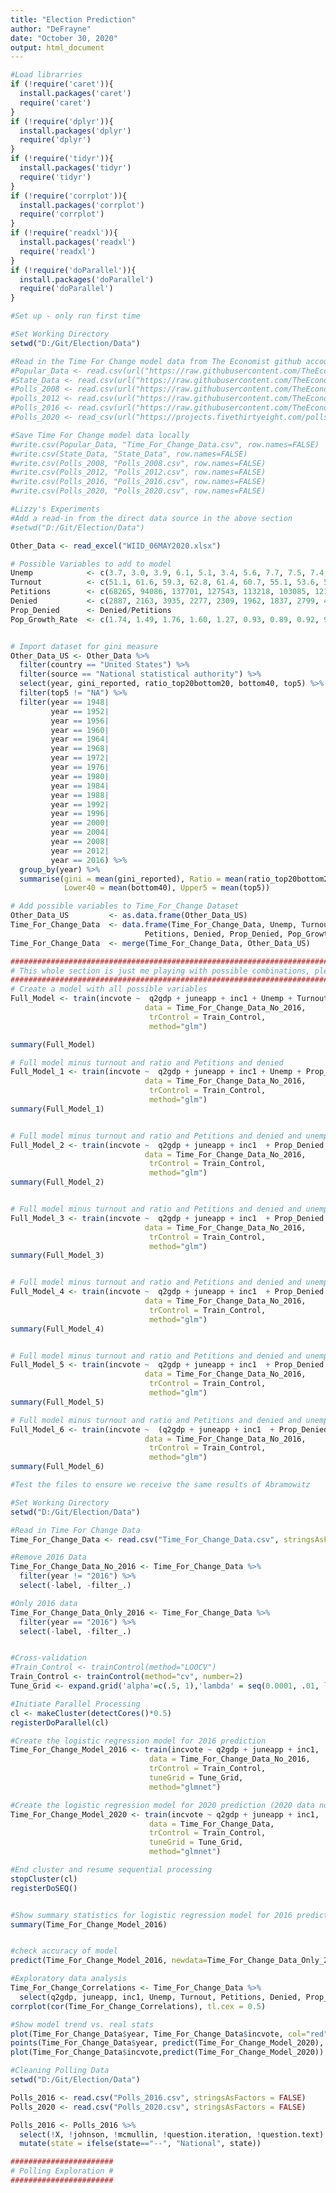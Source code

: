 ```yaml
---
title: "Election Prediction"
author: "DeFrayne"
date: "October 30, 2020"
output: html_document
---
```


```r
#Load librarries
if (!require('caret')){
  install.packages('caret')
  require('caret')
}
if (!require('dplyr')){
  install.packages('dplyr')
  require('dplyr')
}
if (!require('tidyr')){
  install.packages('tidyr')
  require('tidyr')
}
if (!require('corrplot')){
  install.packages('corrplot')
  require('corrplot')
}
if (!require('readxl')){
  install.packages('readxl')
  require('readxl')
}
if (!require('doParallel')){
  install.packages('doParallel')
  require('doParallel')
}


```

```r
#Set up - only run first time

#Set Working Directory
setwd("D:/Git/Election/Data")

#Read in the Time For Change model data from The Economist github account
#Popular_Data <- read.csv(url("https://raw.githubusercontent.com/TheEconomist/us-potus-model/master/data/abramowitz_data.csv"))
#State_Data <- read.csv(url("https://raw.githubusercontent.com/TheEconomist/us-potus-model/master/data/potus_results_76_16.csv"))
#Polls_2008 <- read.csv(url("https://raw.githubusercontent.com/TheEconomist/us-potus-model/master/data/all_polls_2008.csv"))
#polls_2012 <- read.csv(url("https://raw.githubusercontent.com/TheEconomist/us-potus-model/master/data/all_polls_2012.csv"))
#Polls_2016 <- read.csv(url("https://raw.githubusercontent.com/TheEconomist/us-potus-model/e7a027bfbb5b3f177e159db3ab0a82d2d6ad379e/data/all_polls.csv"))
#Polls_2020 <- read_csv(url("https://projects.fivethirtyeight.com/polls-page/president_polls.csv"))

#Save Time For Change model data locally
#write.csv(Popular_Data, "Time_For_Change_Data.csv", row.names=FALSE)
#write.csv(State_Data, "State_Data", row.names=FALSE)
#write.csv(Polls_2008, "Polls_2008.csv", row.names=FALSE)
#write.csv(Polls_2012, "Polls_2012.csv", row.names=FALSE)
#write.csv(Polls_2016, "Polls_2016.csv", row.names=FALSE)
#write.csv(Polls_2020, "Polls_2020.csv", row.names=FALSE)
```

```r
#Lizzy's Experiments
#Add a read-in from the direct data source in the above section
#setwd("D:/Git/Election/Data")

Other_Data <- read_excel("WIID_06MAY2020.xlsx")

# Possible Variables to add to model
Unemp            <- c(3.7, 3.0, 3.9, 6.1, 5.1, 3.4, 5.6, 7.7, 7.5, 7.4, 5.4, 7.3, 5.2, 3.9, 5.5, 6.5, 7.8, 4.9)
Turnout          <- c(51.1, 61.6, 59.3, 62.8, 61.4, 60.7, 55.1, 53.6, 52.8, 53.3, 50.3, 55.2, 49.0, 50.5, 55.7, 57.1,                        53.8, 54.8)
Petitions        <- c(68265, 94086, 137701, 127543, 113218, 103085, 121883, 199152, 192230, 286440, 237752, 342238,                          1277403, 460916, 662796, 525786, 899162, 972151)
Denied           <- c(2887, 2163, 3935, 2277, 2309, 1962, 1837, 2799, 4370, 3373, 4304, 19293, 229842, 399670, 103339,                       121283, 65874, 86033)
Prop_Denied      <- Denied/Petitions
Pop_Growth_Rate  <- c(1.74, 1.49, 1.76, 1.60, 1.27, 0.93, 0.89, 0.92, 94, 0.94, 0.95, 0.96, 1.20, 1.14, 0.88, 0.96,                          0.79, 0.67)


# Import dataset for gini measure 
Other_Data_US <- Other_Data %>%
  filter(country == "United States") %>%
  filter(source == "National statistical authority") %>%
  select(year, gini_reported, ratio_top20bottom20, bottom40, top5) %>%
  filter(top5 != "NA") %>%
  filter(year == 1948|
         year == 1952|
         year == 1956|
         year == 1960|
         year == 1964|
         year == 1968|
         year == 1972|
         year == 1976|
         year == 1980|
         year == 1984|
         year == 1988|
         year == 1992|
         year == 1996|
         year == 2000|
         year == 2004|
         year == 2008|
         year == 2012|
         year == 2016) %>%
  group_by(year) %>%
  summarise(gini = mean(gini_reported), Ratio = mean(ratio_top20bottom20), 
            Lower40 = mean(bottom40), Upper5 = mean(top5))

# Add possible variables to Time_For_Change Dataset
Other_Data_US         <- as.data.frame(Other_Data_US)
Time_For_Change_Data  <- data.frame(Time_For_Change_Data, Unemp, Turnout, 
                              Petitions, Denied, Prop_Denied, Pop_Growth_Rate)
Time_For_Change_Data  <- merge(Time_For_Change_Data, Other_Data_US)

###################################################################################
# This whole section is just me playing with possible combinations, please ignore #
###################################################################################
# Create a model with all possible variables 
Full_Model <- train(incvote ~  q2gdp + juneapp + inc1 + Unemp + Turnout + Petitions + Denied + Prop_Denied + Pop_Growth_Rate + gini + Ratio + Lower40 + Upper5, 
                              data = Time_For_Change_Data_No_2016,
                               trControl = Train_Control,
                               method="glm")

summary(Full_Model)

# Full model minus turnout and ratio and Petitions and denied
Full_Model_1 <- train(incvote ~  q2gdp + juneapp + inc1 + Unemp + Prop_Denied + Pop_Growth_Rate + gini + Lower40 + Upper5, 
                              data = Time_For_Change_Data_No_2016,
                               trControl = Train_Control,
                               method="glm")
summary(Full_Model_1)


# Full model minus turnout and ratio and Petitions and denied and unemp
Full_Model_2 <- train(incvote ~  q2gdp + juneapp + inc1  + Prop_Denied + Pop_Growth_Rate + gini + Lower40 + Upper5, 
                              data = Time_For_Change_Data_No_2016,
                               trControl = Train_Control,
                               method="glm")
summary(Full_Model_2)


# Full model minus turnout and ratio and Petitions and denied and unemp and Population Growth Rate
Full_Model_3 <- train(incvote ~  q2gdp + juneapp + inc1  + Prop_Denied +  gini + Lower40 + Upper5, 
                              data = Time_For_Change_Data_No_2016,
                               trControl = Train_Control,
                               method="glm")
summary(Full_Model_3)


# Full model minus turnout and ratio and Petitions and denied and unemp and Population Growth Rate and Lower40
Full_Model_4 <- train(incvote ~  q2gdp + juneapp + inc1  + Prop_Denied +  gini  + Upper5, 
                              data = Time_For_Change_Data_No_2016,
                               trControl = Train_Control,
                               method="glm")
summary(Full_Model_4)


# Full model minus turnout and ratio and Petitions and denied and unemp and Population Growth Rate and Lower40 and gini
Full_Model_5 <- train(incvote ~  q2gdp + juneapp + inc1  + Prop_Denied   + Upper5, 
                              data = Time_For_Change_Data_No_2016,
                               trControl = Train_Control,
                               method="glm")
summary(Full_Model_5)

# Full model minus turnout and ratio and Petitions and denied and unemp and Population Growth Rate and Lower40 and giniand upper5 plus interaction terms
Full_Model_6 <- train(incvote ~  (q2gdp + juneapp + inc1  + Prop_Denied)^2, 
                              data = Time_For_Change_Data_No_2016,
                               trControl = Train_Control,
                               method="glm")
summary(Full_Model_6)

```

```r
#Test the files to ensure we receive the same results of Abramowitz

#Set Working Directory
setwd("D:/Git/Election/Data")

#Read in Time For Change Data
Time_For_Change_Data <- read.csv("Time_For_Change_Data.csv", stringsAsFactors=FALSE)

#Remove 2016 Data
Time_For_Change_Data_No_2016 <- Time_For_Change_Data %>%
  filter(year != "2016") %>%
  select(-label, -filter_.)

#Only 2016 data
Time_For_Change_Data_Only_2016 <- Time_For_Change_Data %>%
  filter(year == "2016") %>%
  select(-label, -filter_.)


#Cross-validation
#Train_Control <- trainControl(method="LOOCV")
Train_Control <- trainControl(method="cv", number=2)
Tune_Grid <- expand.grid('alpha'=c(.5, 1),'lambda' = seq(0.0001, .01, length.out = 10))

#Initiate Parallel Processing
cl <- makeCluster(detectCores()*0.5)
registerDoParallel(cl)

#Create the logistic regression model for 2016 prediction
Time_For_Change_Model_2016 <- train(incvote ~ q2gdp + juneapp + inc1,
                               data = Time_For_Change_Data_No_2016,
                               trControl = Train_Control,
                               tuneGrid = Tune_Grid,
                               method="glmnet")

#Create the logistic regression model for 2020 prediction (2020 data not included yet)
Time_For_Change_Model_2020 <- train(incvote ~ q2gdp + juneapp + inc1,
                               data = Time_For_Change_Data,
                               trControl = Train_Control,
                               tuneGrid = Tune_Grid,
                               method="glmnet")

#End cluster and resume sequential processing
stopCluster(cl)
registerDoSEQ()


#Show summary statistics for logistic regression model for 2016 prediction 
summary(Time_For_Change_Model_2016)


#check accuracy of model 
predict(Time_For_Change_Model_2016, newdata=Time_For_Change_Data_Only_2016)


```


```r
#Exploratory data analysis
Time_For_Change_Correlations <- Time_For_Change_Data %>%
  select(q2gdp, juneapp, inc1, Unemp, Turnout, Petitions, Denied, Prop_Denied, Pop_Growth_Rate, gini, Ratio, Lower40, Upper5)
corrplot(cor(Time_For_Change_Correlations), tl.cex = 0.5)

#Show model trend vs. real stats
plot(Time_For_Change_Data$year, Time_For_Change_Data$incvote, col="red", pch=20)
points(Time_For_Change_Data$year, predict(Time_For_Change_Model_2020), col="blue", pch=20)
plot(Time_For_Change_Data$incvote,predict(Time_For_Change_Model_2020))
```

```r
#Cleaning Polling Data
setwd("D:/Git/Election/Data")

Polls_2016 <- read.csv("Polls_2016.csv", stringsAsFactors = FALSE)
Polls_2020 <- read.csv("Polls_2020.csv", stringsAsFactors = FALSE)

Polls_2016 <- Polls_2016 %>%
  select(!X, !johnson, !mcmullin, !question.iteration, !question.text) %>%
  mutate(state = ifelse(state=="--", "National", state))

#######################
# Polling Exploration #
#######################

```